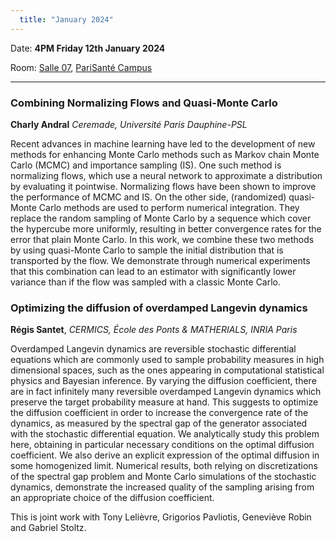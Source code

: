 ```yaml
---
  title: "January 2024"
---
```


Date: **4PM Friday 12th January 2024**

Room: [Salle 07](../psc_rooms.qmd), [PariSanté Campus](https://maps.app.goo.gl/cpFoxoZgbT6HCV6x9)

------------------------------------------------------------------------

### Combining Normalizing Flows and Quasi-Monte Carlo

**Charly Andral** *Ceremade, Université Paris Dauphine-PSL*

Recent advances in machine learning have led to the development of new methods for enhancing Monte Carlo methods such as Markov chain Monte Carlo (MCMC) and importance sampling (IS). One such method is normalizing flows, which use a neural network to approximate a distribution by evaluating it pointwise. Normalizing flows have been shown to improve the performance of MCMC and IS. On the other side, (randomized) quasi-Monte Carlo methods are used to perform numerical integration. They replace the random sampling of Monte Carlo by a sequence which cover the hypercube more uniformly, resulting in better convergence rates for the error that plain Monte Carlo. In this work, we combine these two methods by using quasi-Monte Carlo to sample the initial distribution that is transported by the flow. We demonstrate through numerical experiments that this combination can lead to an estimator with significantly lower variance than if the flow was sampled with a classic Monte Carlo.

### Optimizing the diffusion of overdamped Langevin dynamics

**Régis Santet**, *CERMICS, École des Ponts & MATHERIALS, INRIA Paris*

Overdamped Langevin dynamics are reversible stochastic differential equations which are commonly used to sample probability measures in high dimensional spaces, such as the ones appearing in computational statistical physics and Bayesian inference. By varying the diffusion coefficient, there are in fact infinitely many reversible overdamped Langevin dynamics which preserve the target probability measure at hand. This suggests to optimize the diffusion coefficient in order to increase the convergence rate of the dynamics, as measured by the spectral gap of the generator associated with the stochastic differential equation. We analytically study this problem here, obtaining in particular necessary conditions on the optimal diffusion coefficient. We also derive an explicit expression of the optimal diffusion in some homogenized limit. Numerical results, both relying on discretizations of the spectral gap problem and Monte Carlo simulations of the stochastic dynamics, demonstrate the increased quality of the sampling arising from an appropriate choice of the diffusion coefficient.

This is joint work with Tony Lelièvre, Grigorios Pavliotis, Geneviève Robin and Gabriel Stoltz.
